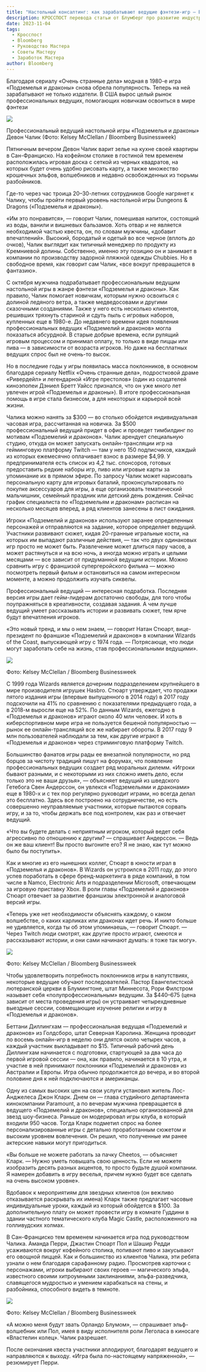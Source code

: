 ```yaml
---
title: "Настольный консалтинг: как зарабатывают ведущие фэнтези-игр — Bloomberg"
description: КРОССПОСТ перевода статьи от Блумберг про развитие индустрии настольных ролевых игр
date: 2023-11-04
tags: 
  - Кросспост
  - Bloomberg
  - Руководство Мастера
  - Советы Мастеру
  - Заработок Мастера
author: Bloomberg
---
```



Благодаря сериалу «Очень странные дела» модная в 1980-е игра «Подземелья и драконы» снова обрела популярность. Теперь на ней зарабатывают не только издатели. В США вырос целый рынок профессиональных ведущих, помогающих новичкам освоиться в мире фэнтези

![](https://cyborgsandmages.com/images/how-to-be-a-professional-gm-bloomberg-3.jpg)

Профессиональный ведущий настольной игры «Подземелья и драконы» Девон Чалик (Фото: Kelsey McClellan / Bloomberg Businessweek)

  
Пятничным вечером Девон Чалик варит зелье на кухне своей квартиры в Сан-Франциско. На кофейном столике в гостиной тем временем расположилась игровая доска с сеткой из черных квадратов, на которых будет очень удобно рисовать карту, а также множество крошечных эльфов, волшебников и недавно освобожденных из тюрьмы разбойников.

Где-то через час троица 20–30-летних сотрудников Google нагрянет к Чалику, чтобы пройти первый уровень настольной игры Dungeons & Dragons («Подземелья и драконы»).

«Им это понравится», — говорит Чалик, помешивая напиток, состоящий из воды, ванили и вишневых бальзамов. Хоть отвар и не является необходимой частью квеста, он, по словам мужчины, «добавит впечатлений». Высокий, бородатый и одетый во все черное (вплоть до очков), Чалик выглядит как типичный менеджер по продукту из Кремниевой долины. Собственно, именно эту позицию он и занимает в компании по производству задорной пляжной одежды Chubbies. Но в свободное время, как говорит сам Чалик, «все вокруг превращается в фантазию».

С октября мужчина подрабатывает профессиональным ведущим настольной игры в жанре фэнтези «Подземелья и драконы». Как правило, Чалик помогает новичкам, которым нужно освоиться с долиной ледяного ветра, а также медведосовами и другими сказочными созданиями. Также у него есть несколько клиентов, решивших тряхнуть стариной и сдуть пыль с игровых наборов, купленных еще в 1980-е. До недавнего времени идея появления профессиональных ведущих «Подземелий и драконов» могла показаться абсурдной. В старые добрые времена, если рулящий игровым процессом и принимал оплату, то только в виде пиццы или пива — в зависимости от возраста игроков. Но даже на бесплатных ведущих спрос был не очень-то высок.

Но в последние годы у игры появилась масса поклонников, в основном благодаря сериалу Netflix «Очень странные дела», подростковой драме «Ривердейл» и легендарной «Игре престолов» (один из создателей киноэпопеи Дэниел Бретт Уайсс признался, что он уже много лет увлечен игрой «Подземелья и драконы»). В итоге профессиональная помощь в игре стала бизнесом, а для некоторых и карьерой всей жизни.

Чалика можно нанять за $300 — во столько обойдется индивидуальная часовая игра, рассчитанная на новичка. За $500 профессиональный ведущий придет в офис и проведет тимбилдинг по мотивам «Подземелий и драконов». Чалик арендует специальную студию, откуда он может запускать онлайн-трансляции игр на гейминговую платформу Twitch — там у него 150 подписчиков, каждый из которых ежемесячно оплачивает взнос в размере $4,99. У предпринимателя есть список из 4,2 тыс. спонсоров, готовых предоставить редкие наборы игр, пиво или игровые карты за упоминание их в прямом эфире. По запросу Чалик может нарисовать персональную карту для игровых баталий, проконсультировать по покупке аксессуаров для игры, а еще организовать тематический мальчишник, семейный праздник или детский день рождения. Сейчас график специалиста по «Подземельям и драконам» расписан на несколько месяцев вперед, а ряд клиентов занесены в лист ожидания.

Игроки «Подземелий и драконов» используют заранее определенных персонажей и отправляются на задание, которое определяет ведущий. Участники развивают сюжет, кидая 20-гранные игральные кости, на которых им выпадают различные действия, — так что двух одинаковых игр просто не может быть. Развлечение может длиться пару часов, а может растянуться и на всю ночь, а иногда можно играть и целыми месяцами — все зависит от придуманной ведущим истории. Можно сравнить игру с франшизой супергеройского фильма — можно посмотреть первый фильм и остановиться на самом интересном моменте, а можно продолжить изучать сиквелы.

Профессиональный ведущий — интересная подработка. Последняя версия игры дает гейм-лидерам достаточно свободы, для того чтобы поупражняться в креативности, создавая задания. А чем лучше ведущий умеет рассказывать истории и развивать сюжет, тем ярче будут впечатления игроков.

«Это новый тренд, и мы о нем знаем, — говорит Натан Стюарт, вице-президент по франшизе «Подземелий и драконов» в компании Wizards of the Coast, выпускающей игру с 1974 года. — Потрясающе, что люди могут заработать себе на жизнь, став профессиональными ведущими».

![](images/755632802194503.jpg)

Фото: Kelsey McClellan / Bloomberg Businessweek

  
С 1999 года Wizards является дочерним подразделением крупнейшего в мире производителя игрушек Hasbro. Стюарт утверждает, что продажи пятого издания игры (впервые выпущенного в 2014 году) в 2017 году подскочили на 41% по сравнению с показателями предыдущего года, а в 2018-м выросли еще на 52%. По данным Wizards, ежегодно в «Подземелья и драконов» играют около 40 млн человек. И хоть в киберспортивном мире игра не пользуется бешеной популярностью — рынок ее онлайн-трансляций все же набирает обороты. В 2017 году 9 млн пользователей наблюдали за тем, как другие играют в «Подземелья и драконов» через стриминговую платформу Twitch.

Большинство фанатов игры рады ее внезапной популярности, но ряд борцов за чистоту традиций пишут на форумах, что появление профессиональных ведущих создает ряд моральных дилемм. «Игроки бывают разными, и с некоторыми из них сложно иметь дело, если только это не ваши друзья», — объясняет ведущий из шведского Гетебога Свен Андерссон, он увлекся «Подземельями и драконами» еще в 1980-х и с тех пор регулярно руководит играми, но всегда делал это бесплатно. Здесь все построено на сотрудничестве, но есть совершенно неуправляемые участники, которые пытаются сорвать игру, и за то, чтобы держать все под контролем, как раз и отвечает ведущий.

«Что вы будете делать с неприятным игроком, который ведет себя агрессивно по отношению к другим? — спрашивает Андерссон. — Ведь он же ваш клиент! Вы просто выгоните его? Я не знаю, как тут можно было бы поступить».

Как и многие из его нынешних коллег, Стюарт в юности играл в «Подземелья и драконов». В Wizards он устроился в 2011 году, до этого успев поработать в сфере бренд-маркетинга в ряде компаний, в том числе в Namco, Electronic Arts и подразделении Microsoft, отвечающем за игровую приставку Xbox. В роли главы «Подземелий и драконов» Стюарт отвечает за развитие франшизы электронной и аналоговой версий игры.

«Теперь уже нет необходимости объяснять каждому, о каком волшебстве, о каких карликах или драконах идет речь. И никто больше не удивляется, когда ты об этом упоминаешь, — говорит Стюарт. — Через Twitch люди смотрят, как другие просто играют, смеются и рассказывают истории, и они сами начинают думать: я тоже так могу».

![](https://cyborgsandmages.com/images/how-to-be-a-professional-gm-bloomberg-1.jpg)

Фото: Kelsey McClellan / Bloomberg Businessweek  

Чтобы удовлетворить потребность поклонников игры в напутствиях, некоторые ведущие обучают последователей. Пастор Евангелистской лютеранской церкви в Блумингтоне, штат Миннесота, Рори Филстром называет себя «полупрофессиональным» ведущим. За $440–675 (цена зависит от места проведения игры) он устраивает четырехдневные выездные сессии, совмещающие изучение религии и игру в «Подземелья и драконов».

Беттани Диллингхам — профессиональная ведущая «Подземелий и драконов» из Голдсборо, штат Северная Каролина. Женщина проводит по восемь онлайн-игр в неделю они длятся около четырех часов, а каждый участник выкладывает по $15. Типичный рабочий день Диллингхам начинается с подготовки, стартующей за два часа до первой игровой сессии — она, как правило, начинается в 10 утра, и участие в ней принимают поклонники «Подземелий и драконов» из Австралии и Европы. Игра обычно продолжается до вечера, и во второй половине дня к ней подключаются и американцы.

Одну из самых высоких цен на свои услуги установил житель Лос-Анджелеса Джон Кларк. Днем он — глава студийного департамента кинокомпании Paramount, а по вечерам мужчина превращается в ведущего «Подземелий и драконов», специально организованной для звезд шоу-бизнеса. Раньше он модерировал игры клуба, в который входили 950 часов. Тогда Кларк подметил спрос на более персонализированные игры с детально проработанным сюжетом и высоким уровнем вовлечения. Он решил, что полученные им ранее актерские навыки могут пригодиться.

«Вы больше не можете работать за пачку Cheetos, — объясняет Кларк. — Нужно уметь повышать свою ценность. Если не можете изобразить десять разных акцентов, то просто будьте душой компании. Я намерен добавить в игру веселья, причем нужно будет все сделать на очень высоком уровне».

Вдобавок к мероприятиям для звездных клиентов (он вежливо отказывается раскрывать их имена) Кларк также предлагает часовые индивидуальные уроки, каждый из который обойдется в $100. За дополнительную плату он может провести игру в комнате Гуддини в здании частного тематического клуба Magic Castle, расположенного на голливудских холмах.

В Сан-Франциско тем временем начинается игра под руководством Чалика. Аманда Перри, Джастин Стюарт Пол и Шашир Редди усаживаются вокруг кофейного столика, попивают пиво и закусывают его овощной пиццей. Как и большинство из клиентов Чалика, эти ребята узнали о нем благодаря сарафанному радио. Просмотрев карточки с персонажами, игроки выбирают своих героев — магического эльфа, известного своими хитроумными заклинаниями, эльфа-разведчика, славящегося мудростью и умением карабкаться на стены, и разбойника, способного видеть в темноте.

![](https://cyborgsandmages.com/images/how-to-be-a-professional-gm-bloomberg-4.jpg)

Фото: Kelsey McClellan / Bloomberg Businessweek  

«А можно меня будут звать Орландо Блумом», — спрашивает эльф-волшебник или Пол, имея в виду исполнителя роли Леголаса в киносаге «Властелин колец». Чалик разрешает.

После окончания квеста участники аплодируют, благодарят ведущего и направляются к выходу. «Игра была по-настоящему напряженной», — резюмирует Перри.

